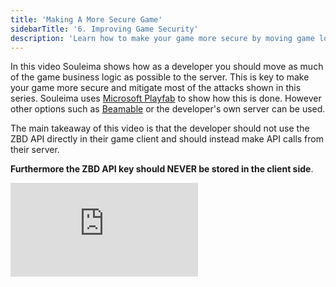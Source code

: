 ```yaml
---
title: 'Making A More Secure Game'
sidebarTitle: '6. Improving Game Security'
description: 'Learn how to make your game more secure by moving game logic to the server.'
---
```


In this video Souleima shows how as a developer you should move as much of the game business logic as possible to the server. This is key to make your game more secure and mitigate most of the attacks shown in this series. Souleima uses [Microsoft Playfab](https://playfab.com/) to show how this is done. However other options such as [Beamable](https://beamable.com) or the developer's own server can be used. 

The main takeaway of this video is that the developer should not use the ZBD API directly in their game client and should instead make API calls from their server.

**Furthermore the ZBD API key should NEVER be stored in the client side**.

<iframe
  className="w-full aspect-video rounded-lg"
  src="https://www.youtube.com/embed/bfKwJI7n79Y"
  title="ZBD Dev - Securing Game"
  frameborder="0"
  allow="accelerometer; autoplay; clipboard-write; encrypted-media; gyroscope; picture-in-picture"
  allowfullscreen
></iframe>